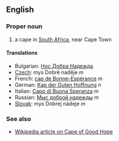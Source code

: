 ==English==

===Proper noun===

# a cape in [[South Africa]], near Cape Town

====Translations====

*Bulgarian: [[Нос Добра Надежда]]
*[[Czech]]: mys Dobré naděje  ''m''
*French: [[cap de Bonne-Espérance]] ''m''
*German: [[Kap der Guten Hoffnung]] ''n''
*Italian: [[Capo di Buona Speranza]] ''m''
*Russian: [[Мыс доброй надежды]] ''m''
*[[Slovak]]: mys Dobrej nádeje ''m''

===See also===

*[[en:Cape of Good Hope|Wikipedia article on Cape of Good Hope]]